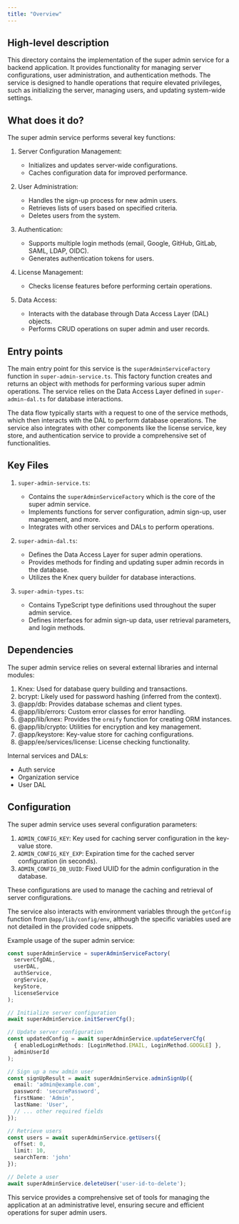 ```yaml
---
title: "Overview"
---
```


## High-level description
This directory contains the implementation of the super admin service for a backend application. It provides functionality for managing server configurations, user administration, and authentication methods. The service is designed to handle operations that require elevated privileges, such as initializing the server, managing users, and updating system-wide settings.

## What does it do?
The super admin service performs several key functions:

1. Server Configuration Management:
   - Initializes and updates server-wide configurations.
   - Caches configuration data for improved performance.

2. User Administration:
   - Handles the sign-up process for new admin users.
   - Retrieves lists of users based on specified criteria.
   - Deletes users from the system.

3. Authentication:
   - Supports multiple login methods (email, Google, GitHub, GitLab, SAML, LDAP, OIDC).
   - Generates authentication tokens for users.

4. License Management:
   - Checks license features before performing certain operations.

5. Data Access:
   - Interacts with the database through Data Access Layer (DAL) objects.
   - Performs CRUD operations on super admin and user records.

## Entry points
The main entry point for this service is the `superAdminServiceFactory` function in `super-admin-service.ts`. This factory function creates and returns an object with methods for performing various super admin operations. The service relies on the Data Access Layer defined in `super-admin-dal.ts` for database interactions.

The data flow typically starts with a request to one of the service methods, which then interacts with the DAL to perform database operations. The service also integrates with other components like the license service, key store, and authentication service to provide a comprehensive set of functionalities.

## Key Files
1. `super-admin-service.ts`:
   - Contains the `superAdminServiceFactory` which is the core of the super admin service.
   - Implements functions for server configuration, admin sign-up, user management, and more.
   - Integrates with other services and DALs to perform operations.

2. `super-admin-dal.ts`:
   - Defines the Data Access Layer for super admin operations.
   - Provides methods for finding and updating super admin records in the database.
   - Utilizes the Knex query builder for database interactions.

3. `super-admin-types.ts`:
   - Contains TypeScript type definitions used throughout the super admin service.
   - Defines interfaces for admin sign-up data, user retrieval parameters, and login methods.

## Dependencies
The super admin service relies on several external libraries and internal modules:

1. Knex: Used for database query building and transactions.
2. bcrypt: Likely used for password hashing (inferred from the context).
3. @app/db: Provides database schemas and client types.
4. @app/lib/errors: Custom error classes for error handling.
5. @app/lib/knex: Provides the `ormify` function for creating ORM instances.
6. @app/lib/crypto: Utilities for encryption and key management.
7. @app/keystore: Key-value store for caching configurations.
8. @app/ee/services/license: License checking functionality.

Internal services and DALs:
- Auth service
- Organization service
- User DAL

## Configuration
The super admin service uses several configuration parameters:

1. `ADMIN_CONFIG_KEY`: Key used for caching server configuration in the key-value store.
2. `ADMIN_CONFIG_KEY_EXP`: Expiration time for the cached server configuration (in seconds).
3. `ADMIN_CONFIG_DB_UUID`: Fixed UUID for the admin configuration in the database.

These configurations are used to manage the caching and retrieval of server configurations.

The service also interacts with environment variables through the `getConfig` function from `@app/lib/config/env`, although the specific variables used are not detailed in the provided code snippets.

Example usage of the super admin service:

```typescript
const superAdminService = superAdminServiceFactory(
  serverCfgDAL,
  userDAL,
  authService,
  orgService,
  keyStore,
  licenseService
);

// Initialize server configuration
await superAdminService.initServerCfg();

// Update server configuration
const updatedConfig = await superAdminService.updateServerCfg(
  { enabledLoginMethods: [LoginMethod.EMAIL, LoginMethod.GOOGLE] },
  adminUserId
);

// Sign up a new admin user
const signUpResult = await superAdminService.adminSignUp({
  email: 'admin@example.com',
  password: 'securePassword',
  firstName: 'Admin',
  lastName: 'User',
  // ... other required fields
});

// Retrieve users
const users = await superAdminService.getUsers({
  offset: 0,
  limit: 10,
  searchTerm: 'john'
});

// Delete a user
await superAdminService.deleteUser('user-id-to-delete');
```

This service provides a comprehensive set of tools for managing the application at an administrative level, ensuring secure and efficient operations for super admin users.